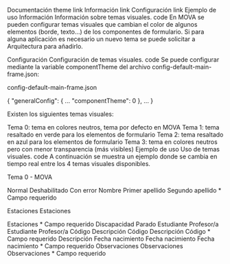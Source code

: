 Documentación theme
link Información
link Configuración
link Ejemplo de uso
Información
Información sobre temas visuales.
code
En MOVA se pueden configurar temas visuales que cambian el color de algunos elementos (borde, texto...) de los componentes de formulario. Si para alguna aplicación es necesario un nuevo tema se puede solicitar a Arquitectura para añadirlo.

Configuración
Configuración de temas visuales.
code
Se puede configurar mediante la variable componentTheme del archivo config-default-main-frame.json:

config-default-main-frame.json

  {
    "generalConfig": {
      ...
      "componentTheme": 0
    },
    ...
  }

  
Existen los siguientes temas visuales:

Tema 0: tema en colores neutros, tema por defecto en MOVA
Tema 1: tema resaltado en verde para los elementos de formulario
Tema 2: tema resaltado en azul para los elementos de formulario
Tema 3: tema en colores neutros pero con menor transparencia (más visibles)
Ejemplo de uso
Uso de temas visuales.
code
A continuación se muestra un ejemplo donde se cambia en tiempo real entre los 4 temas visuales disponibles.

Tema 0 - MOVA	
 
Normal
Deshabilitado
Con error
Nombre
Primer apellido
Segundo apellido *
Campo requerido
 	
 Estaciones
 Estaciones
 	
 Estaciones *
Campo requerido
Discapacidad
Parado
Estudiante
Profesor/a
Estudiante
Profesor/a
Código
Descripción
Código
Descripción
Código *
Campo requerido
Descripción
Fecha nacimiento
Fecha nacimiento
Fecha nacimiento *
Campo requerido
Observaciones
Observaciones
Observaciones *
Campo requerido